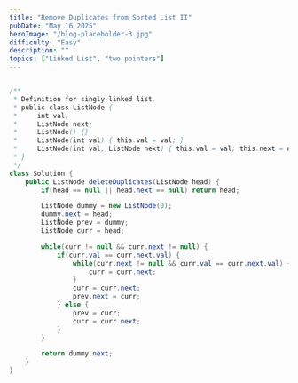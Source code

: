 ```yaml
---
title: "Remove Duplicates from Sorted List II"
pubDate: "May 16 2025"
heroImage: "/blog-placeholder-3.jpg"
difficulty: "Easy"
description: ""
topics: ["Linked List", "two pointers"]
---
```


```java

/**
 * Definition for singly-linked list.
 * public class ListNode {
 *     int val;
 *     ListNode next;
 *     ListNode() {}
 *     ListNode(int val) { this.val = val; }
 *     ListNode(int val, ListNode next) { this.val = val; this.next = next; }
 * }
 */
class Solution {
    public ListNode deleteDuplicates(ListNode head) {
        if(head == null || head.next == null) return head;

        ListNode dummy = new ListNode(0);
        dummy.next = head;
        ListNode prev = dummy;
        ListNode curr = head;

        while(curr != null && curr.next != null) {
            if(curr.val == curr.next.val) {
                while(curr.next != null && curr.val == curr.next.val) {
                    curr = curr.next;
                }
                curr = curr.next;
                prev.next = curr;
            } else {
                prev = curr;
                curr = curr.next;
            }
        }

        return dummy.next;
    }
}

```